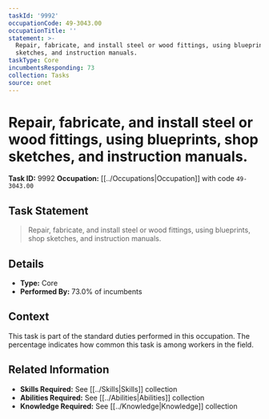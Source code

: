 ```yaml
---
taskId: '9992'
occupationCode: 49-3043.00
occupationTitle: ''
statement: >-
  Repair, fabricate, and install steel or wood fittings, using blueprints, shop
  sketches, and instruction manuals.
taskType: Core
incumbentsResponding: 73
collection: Tasks
source: onet
---
```

# Repair, fabricate, and install steel or wood fittings, using blueprints, shop sketches, and instruction manuals.

**Task ID:** 9992
**Occupation:** [[../Occupations|Occupation]] with code `49-3043.00`

## Task Statement

> Repair, fabricate, and install steel or wood fittings, using blueprints, shop sketches, and instruction manuals.

## Details

- **Type:** Core
- **Performed By:** 73.0% of incumbents

## Context

This task is part of the standard duties performed in this occupation. The percentage indicates how common this task is among workers in the field.

## Related Information

- **Skills Required:** See [[../Skills|Skills]] collection
- **Abilities Required:** See [[../Abilities|Abilities]] collection
- **Knowledge Required:** See [[../Knowledge|Knowledge]] collection

